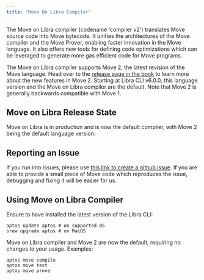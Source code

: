 ```yaml
---
title: "Move On Libra Compiler"
---
```


The Move on Libra compiler (codename 'compiler v2') translates Move source code into Move bytecode. It unifies the architectures of the Move compiler and the Move Prover, enabling faster innovation in the Move language. It also offers new tools for defining code optimizations which can be leveraged to generate more gas efficient code for Move programs.

The Move on Libra compiler supports Move 2, the latest revision of the Move language. Head over to the [release page in the book](/build/smart-contracts/book/move-2) to learn more about the new features in Move 2. Starting at Libra CLI v6.0.0, this language version and the Move on Libra compiler are the default. Note that Move 2 is generally backwards compatible with Move 1.

## Move on Libra Release State

Move on Libra is in production and is now the default compiler, with Move 2 being the default language version.

## Reporting an Issue

If you run into issues, please use [this link to create a github issue][bug]. If you are able to provide a small piece of Move code which reproduces the issue, debugging and fixing it will be easier for us.

[bug]: https://github.com/libra2org/libra2-core/issues/new?title=[compiler-v2]%20%3CPLEASE%20NAME%20IT%3E&body=%3CPLEASE%20DESCRIBE%20IT%3E&labels=compiler-v2&projects=libra2-core/16

## Using Move on Libra Compiler

Ensure to have installed the latest version of the Libra CLI:

```shellscript filename="Terminal"
aptos update aptos # on supported OS
brew upgrade aptos # on MacOS
```

Move on Libra compiler and Move 2 are now the default, requiring no changes to your usage. Examples:

```shellscript filename="Terminal"
aptos move compile
aptos move test
aptos move prove
```
